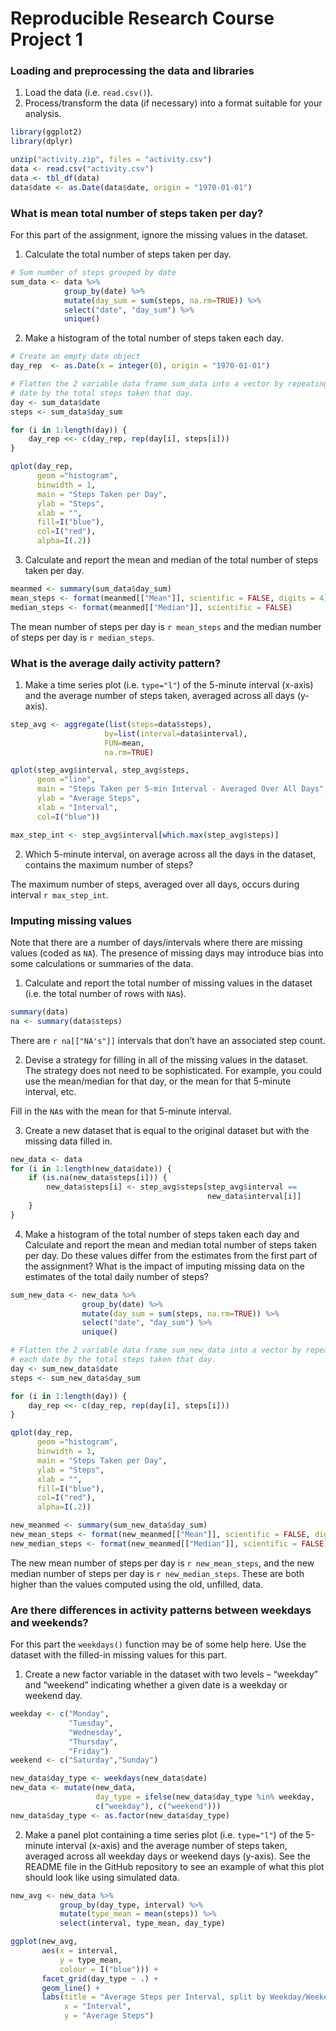 Reproducible Research Course Project 1
===

### Loading and preprocessing the data and libraries
1. Load the data (i.e. `read.csv()`).
2. Process/transform the data (if necessary) into a format suitable for your analysis.
```r
library(ggplot2)
library(dplyr)

unzip("activity.zip", files = "activity.csv")
data <- read.csv("activity.csv")
data <- tbl_df(data)
data$date <- as.Date(data$date, origin = "1970-01-01")
```

### What is mean total number of steps taken per day?
For this part of the assignment, ignore the missing values in the dataset.

1. Calculate the total number of steps taken per day.
``` r
# Sum number of steps grouped by date
sum_data <- data %>% 
            group_by(date) %>% 
            mutate(day_sum = sum(steps, na.rm=TRUE)) %>% 
            select("date", "day_sum") %>%
            unique()
```

2. Make a histogram of the total number of steps taken each day.
``` r
# Create an empty date object
day_rep  <- as.Date(x = integer(0), origin = "1970-01-01")

# Flatten the 2 variable data frame sum_data into a vector by repeating each
# date by the total steps taken that day.
day <- sum_data$date
steps <- sum_data$day_sum

for (i in 1:length(day)) {
    day_rep <<- c(day_rep, rep(day[i], steps[i]))
}

qplot(day_rep,
      geom ="histogram",
      binwidth = 1,
      main = "Steps Taken per Day",
      ylab = "Steps",
      xlab = "",
      fill=I("blue"), 
      col=I("red"), 
      alpha=I(.2))
```

3. Calculate and report the mean and median of the total number of steps taken per day.
``` r
meanmed <- summary(sum_data$day_sum)
mean_steps <- format(meanmed[["Mean"]], scientific = FALSE, digits = 4)
median_steps <- format(meanmed[["Median"]], scientific = FALSE)
```
The mean number of steps per day is `r mean_steps` and the median number of steps per day is `r median_steps`.

### What is the average daily activity pattern?
1. Make a time series plot (i.e. `type="l"`) of the 5-minute interval (x-axis) and the average number of steps taken, averaged across all days (y-axis).
``` r
step_avg <- aggregate(list(steps=data$steps),
                     by=list(interval=data$interval),
                     FUN=mean,
                     na.rm=TRUE)

qplot(step_avg$interval, step_avg$steps,
      geom ="line",
      main = "Steps Taken per 5-min Interval - Averaged Over All Days",
      ylab = "Average Steps",
      xlab = "Interval",
      col=I("blue"))

max_step_int <- step_avg$interval[which.max(step_avg$steps)]
```

2. Which 5-minute interval, on average across all the days in the dataset, contains the maximum number of steps?

The maximum number of steps, averaged over all days, occurs during interval `r max_step_int`.

### Imputing missing values
Note that there are a number of days/intervals where there are missing values (coded as `NA`). The presence of missing days may introduce bias into some calculations or summaries of the data.

1. Calculate and report the total number of missing values in the dataset (i.e. the total number of rows with `NA`s).
``` r
summary(data)
na <- summary(data$steps)
```

There are `r na[["NA's"]]` intervals that don't have an associated step count.

2. Devise a strategy for filling in all of the missing values in the dataset. The strategy does not need to be sophisticated. For example, you could use the mean/median for that day, or the mean for that 5-minute interval, etc.

Fill in the `NA`s with the mean for that 5-minute interval.

3. Create a new dataset that is equal to the original dataset but with the missing data filled in.

``` r
new_data <- data
for (i in 1:length(new_data$date)) {
    if (is.na(new_data$steps[i])) {
        new_data$steps[i] <- step_avg$steps[step_avg$interval == 
                                            new_data$interval[i]]
    }
}
```

4. Make a histogram of the total number of steps taken each day and Calculate and report the mean and median total number of steps taken per day. Do these values differ from the estimates from the first part of the assignment? What is the impact of imputing missing data on the estimates of the total daily number of steps?
``` r
sum_new_data <- new_data %>% 
                group_by(date) %>% 
                mutate(day_sum = sum(steps, na.rm=TRUE)) %>% 
                select("date", "day_sum") %>%
                unique()

# Flatten the 2 variable data frame sum_new_data into a vector by repeating 
# each date by the total steps taken that day.
day <- sum_new_data$date
steps <- sum_new_data$day_sum

for (i in 1:length(day)) {
    day_rep <<- c(day_rep, rep(day[i], steps[i]))
}

qplot(day_rep,
      geom ="histogram",
      binwidth = 1,
      main = "Steps Taken per Day",
      ylab = "Steps",
      xlab = "",
      fill=I("blue"), 
      col=I("red"), 
      alpha=I(.2))
```

``` r
new_meanmed <- summary(sum_new_data$day_sum)
new_mean_steps <- format(new_meanmed[["Mean"]], scientific = FALSE, digits = 4)
new_median_steps <- format(new_meanmed[["Median"]], scientific = FALSE)
```

The new mean number of steps per day is `r new_mean_steps`, and the new median number of steps per day is `r new_median_steps`. These are both higher than the values computed using the old, unfilled, data. 

### Are there differences in activity patterns between weekdays and weekends?
For this part the `weekdays()` function may be of some help here. Use the dataset with the filled-in missing values for this part.

1. Create a new factor variable in the dataset with two levels – “weekday” and “weekend” indicating whether a given date is a weekday or weekend day.
``` r
weekday <- c("Monday",
             "Tuesday",
             "Wednesday",
             "Thursday",
             "Friday")
weekend <- c("Saturday","Sunday")

new_data$day_type <- weekdays(new_data$date)
new_data <- mutate(new_data, 
                   day_type = ifelse(new_data$day_type %in% weekday,
                   c("weekday"), c("weekend")))
new_data$day_type <- as.factor(new_data$day_type)
```

2. Make a panel plot containing a time series plot (i.e. `type="l"`) of the 5-minute interval (x-axis) and the average number of steps taken, averaged across all weekday days or weekend days (y-axis). See the README file in the GitHub repository to see an example of what this plot should look like using simulated data.
``` r
new_avg <- new_data %>% 
           group_by(day_type, interval) %>%
           mutate(type_mean = mean(steps)) %>%
           select(interval, type_mean, day_type)

ggplot(new_avg, 
       aes(x = interval,
           y = type_mean,
           colour = I("blue"))) +
       facet_grid(day_type ~ .) +
       geom_line() +
       labs(title = "Average Steps per Interval, split by Weekday/Weekend",
            x = "Interval",
            y = "Average Steps")
                    
```
